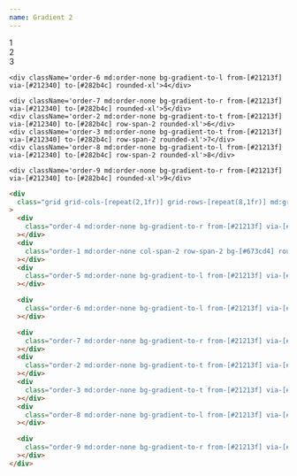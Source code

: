 ```yaml
---
name: Gradient 2
---
```



<div className='flex flex-row flex-wrap items-center justify-center gap-2 pb-8'>
  <Badge text='#21213f' color='bg-[#21213f]' client:load />
  <Badge text='#212340' color='bg-[#212340]' client:load />
  <Badge text='#282b4c' color='bg-[#282b4c]' client:load />
  <Badge text='#673cd4' color='bg-[#673cd4]' client:load />
</div>

<div className='flex items-center justify-center bg-[#040a1c] rounded-xl p-4'>
  <div className='grid grid-cols-[repeat(2,1fr)] grid-rows-[repeat(8,1fr)] md:grid-cols-[repeat(4,1fr)] md:grid-rows-[repeat(4,1fr)] gap-4 w-full min-h-[500px] content-bento'>
    <div className='order-4 md:order-none bg-gradient-to-r from-[#21213f] via-[#212340] to-[#282b4c] row-span-2 rounded-xl'>1</div>
    <div className='order-1 md:order-none col-span-2 row-span-2 bg-[#673cd4] rounded-xl'>2</div>
    <div className='order-5 md:order-none bg-gradient-to-l from-[#21213f] via-[#212340] to-[#282b4c] rounded-xl'>3</div>

    <div className='order-6 md:order-none bg-gradient-to-l from-[#21213f] via-[#212340] to-[#282b4c] rounded-xl'>4</div>

    <div className='order-7 md:order-none bg-gradient-to-r from-[#21213f] via-[#212340] to-[#282b4c] rounded-xl'>5</div>
    <div className='order-2 md:order-none bg-gradient-to-t from-[#21213f] via-[#212340] to-[#282b4c] row-span-2 rounded-xl'>6</div>
    <div className='order-3 md:order-none bg-gradient-to-t from-[#21213f] via-[#212340] to-[#282b4c] row-span-2 rounded-xl'>7</div>
    <div className='order-8 md:order-none bg-gradient-to-l from-[#21213f] via-[#212340] to-[#282b4c] row-span-2 rounded-xl'>8</div>

    <div className='order-9 md:order-none bg-gradient-to-r from-[#21213f] via-[#212340] to-[#282b4c] rounded-xl'>9</div>

  </div>
</div>

<CodeBlock client:load>

```html
<div
  class="grid grid-cols-[repeat(2,1fr)] grid-rows-[repeat(8,1fr)] md:grid-cols-[repeat(4,1fr)] md:grid-rows-[repeat(4,1fr)] gap-4 w-full min-h-[500px]"
>
  <div
    class="order-4 md:order-none bg-gradient-to-r from-[#21213f] via-[#212340] to-[#282b4c] row-span-2 rounded-xl"
  ></div>
  <div
    class="order-1 md:order-none col-span-2 row-span-2 bg-[#673cd4] rounded-xl"
  ></div>
  <div
    class="order-5 md:order-none bg-gradient-to-l from-[#21213f] via-[#212340] to-[#282b4c] rounded-xl"
  ></div>

  <div
    class="order-6 md:order-none bg-gradient-to-l from-[#21213f] via-[#212340] to-[#282b4c] rounded-xl"
  ></div>

  <div
    class="order-7 md:order-none bg-gradient-to-r from-[#21213f] via-[#212340] to-[#282b4c] rounded-xl"
  ></div>
  <div
    class="order-2 md:order-none bg-gradient-to-t from-[#21213f] via-[#212340] to-[#282b4c] row-span-2 rounded-xl"
  ></div>
  <div
    class="order-3 md:order-none bg-gradient-to-t from-[#21213f] via-[#212340] to-[#282b4c] row-span-2 rounded-xl"
  ></div>
  <div
    class="order-8 md:order-none bg-gradient-to-l from-[#21213f] via-[#212340] to-[#282b4c] row-span-2 rounded-xl"
  ></div>

  <div
    class="order-9 md:order-none bg-gradient-to-r from-[#21213f] via-[#212340] to-[#282b4c] rounded-xl"
  ></div>
</div>
```

</CodeBlock>
